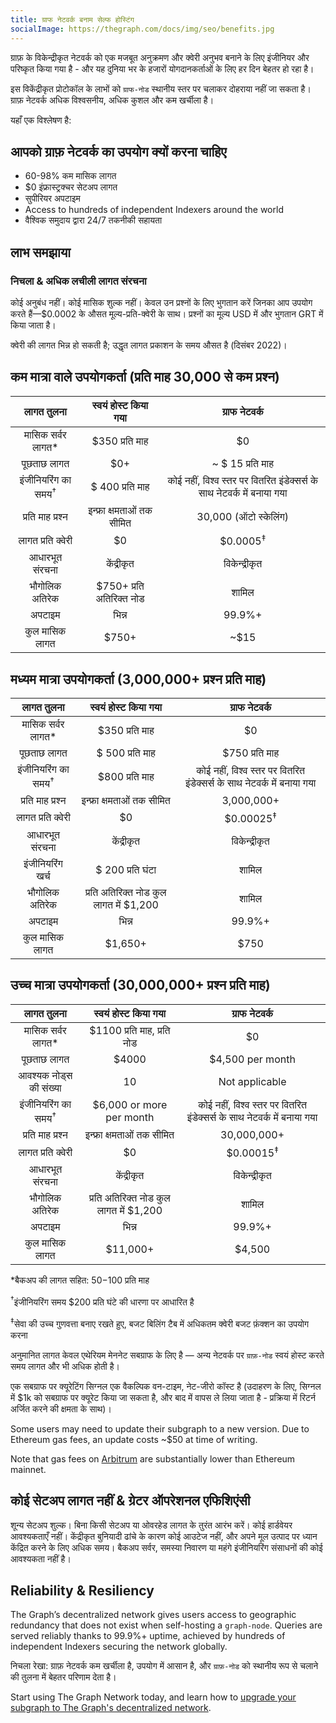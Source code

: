 ```yaml
---
title: ग्राफ नेटवर्क बनाम सेल्फ होस्टिंग
socialImage: https://thegraph.com/docs/img/seo/benefits.jpg
---
```


ग्राफ़ के विकेन्द्रीकृत नेटवर्क को एक मजबूत अनुक्रमण और क्वेरी अनुभव बनाने के लिए इंजीनियर और परिष्कृत किया गया है - और यह दुनिया भर के हजारों योगदानकर्ताओं के लिए हर दिन बेहतर हो रहा है।

इस विकेंद्रीकृत प्रोटोकॉल के लाभों को `ग्राफ-नोड` स्थानीय स्तर पर चलाकर दोहराया नहीं जा सकता है। ग्राफ़ नेटवर्क अधिक विश्वसनीय, अधिक कुशल और कम खर्चीला है।

यहाँ एक विश्लेषण है:

## आपको ग्राफ़ नेटवर्क का उपयोग क्यों करना चाहिए

- 60-98% कम मासिक लागत
- $0 इंफ्रास्ट्रक्चर सेटअप लागत
- सुपीरियर अपटाइम
- Access to hundreds of independent Indexers around the world
- वैश्विक समुदाय द्वारा 24/7 तकनीकी सहायता

## लाभ समझाया

### निचला & अधिक लचीली लागत संरचना

कोई अनुबंध नहीं। कोई मासिक शुल्क नहीं। केवल उन प्रश्नों के लिए भुगतान करें जिनका आप उपयोग करते हैं—$0.0002 के औसत मूल्य-प्रति-क्वेरी के साथ। प्रश्नों का मूल्य USD में और भुगतान GRT में किया जाता है।

क्वेरी की लागत भिन्न हो सकती है; उद्धृत लागत प्रकाशन के समय औसत है (दिसंबर 2022)।

## कम मात्रा वाले उपयोगकर्ता (प्रति माह 30,000 से कम प्रश्न)

| लागत तुलना | स्वयं होस्ट किया गया | ग्राफ नेटवर्क |
| :-: | :-: | :-: |
| मासिक सर्वर लागत\* | $350 प्रति माह | $0 |
| पूछताछ लागत | $0+ | ~ $ 15 प्रति माह |
| इंजीनियरिंग का समय<sup>†</sup> | $ 400 प्रति माह | कोई नहीं, विश्व स्तर पर वितरित इंडेक्सर्स के साथ नेटवर्क में बनाया गया |
| प्रति माह प्रश्न | इन्फ्रा क्षमताओं तक सीमित | 30,000 (ऑटो स्केलिंग) |
| लागत प्रति क्वेरी | $0 | $0.0005<sup>‡</sup> |
| आधारभूत संरचना | केंद्रीकृत | विकेन्द्रीकृत |
| भौगोलिक अतिरेक | $750+ प्रति अतिरिक्त नोड | शामिल |
| अपटाइम | भिन्न | 99.9%+ |
| कुल मासिक लागत | <span className="highlight-row" />$750+ | ~$15 |

## मध्यम मात्रा उपयोगकर्ता (3,000,000+ प्रश्न प्रति माह)

| लागत तुलना | स्वयं होस्ट किया गया | ग्राफ नेटवर्क |
| :-: | :-: | :-: |
| मासिक सर्वर लागत\* | $350 प्रति माह | $0 |
| पूछताछ लागत | $ 500 प्रति माह | $750 प्रति माह |
| इंजीनियरिंग का समय<sup>†</sup> | $800 प्रति माह | कोई नहीं, विश्व स्तर पर वितरित इंडेक्सर्स के साथ नेटवर्क में बनाया गया |
| प्रति माह प्रश्न | इन्फ्रा क्षमताओं तक सीमित | 3,000,000+ |
| लागत प्रति क्वेरी | $0 | $0.00025<sup>‡</sup> |
| आधारभूत संरचना | केंद्रीकृत | विकेन्द्रीकृत |
| इंजीनियरिंग खर्च | $ 200 प्रति घंटा | शामिल |
| भौगोलिक अतिरेक | प्रति अतिरिक्त नोड कुल लागत में $1,200 | शामिल |
| अपटाइम | भिन्न | 99.9%+ |
| कुल मासिक लागत | <span className="highlight-row" /> $1,650+ | $750 |

## उच्च मात्रा उपयोगकर्ता (30,000,000+ प्रश्न प्रति माह)

| लागत तुलना | स्वयं होस्ट किया गया | ग्राफ नेटवर्क |
| :-: | :-: | :-: |
| मासिक सर्वर लागत\* | $1100 प्रति माह, प्रति नोड | $0 |
| पूछताछ लागत | $4000 | $4,500 per month |
| आवश्यक नोड्स की संख्या | 10 | Not applicable |
| इंजीनियरिंग का समय<sup>†</sup> | $6,000 or more per month | कोई नहीं, विश्व स्तर पर वितरित इंडेक्सर्स के साथ नेटवर्क में बनाया गया |
| प्रति माह प्रश्न | इन्फ्रा क्षमताओं तक सीमित | 30,000,000+ |
| लागत प्रति क्वेरी | $0 | $0.00015<sup>‡</sup> |
| आधारभूत संरचना | केंद्रीकृत | विकेन्द्रीकृत |
| भौगोलिक अतिरेक | प्रति अतिरिक्त नोड कुल लागत में $1,200 | शामिल |
| अपटाइम | भिन्न | 99.9%+ |
| कुल मासिक लागत | <span className="highlight-row" /> $11,000+ | $4,500 |

\*बैकअप की लागत सहित: $50-$100 प्रति माह

<sup>†</sup>इंजीनियरिंग समय $200 प्रति घंटे की धारणा पर आधारित है

<sup>‡</sup>सेवा की उच्च गुणवत्ता बनाए रखते हुए, बजट बिलिंग टैब में अधिकतम क्वेरी बजट फ़ंक्शन का उपयोग करना

अनुमानित लागत केवल एथेरियम मेननेट सबग्राफ के लिए है — अन्य नेटवर्क पर `ग्राफ़-नोड` स्वयं होस्ट करते समय लागत और भी अधिक होती है।

एक सबग्राफ पर क्यूरेटिंग सिग्नल एक वैकल्पिक वन-टाइम, नेट-जीरो कॉस्ट है (उदाहरण के लिए, सिग्नल में $1k को सबग्राफ पर क्यूरेट किया जा सकता है, और बाद में वापस ले लिया जाता है - प्रक्रिया में रिटर्न अर्जित करने की क्षमता के साथ)।

Some users may need to update their subgraph to a new version. Due to Ethereum gas fees, an update costs ~$50 at time of writing.

Note that gas fees on [Arbitrum](/arbitrum/arbitrum-faq) are substantially lower than Ethereum mainnet.

## कोई सेटअप लागत नहीं & ग्रेटर ऑपरेशनल एफिशिएंसी

शून्य सेटअप शुल्क। बिना किसी सेटअप या ओवरहेड लागत के तुरंत आरंभ करें। कोई हार्डवेयर आवश्यकताएँ नहीं। केंद्रीकृत बुनियादी ढांचे के कारण कोई आउटेज नहीं, और अपने मूल उत्पाद पर ध्यान केंद्रित करने के लिए अधिक समय। बैकअप सर्वर, समस्या निवारण या महंगे इंजीनियरिंग संसाधनों की कोई आवश्यकता नहीं है।

## Reliability & Resiliency

The Graph’s decentralized network gives users access to geographic redundancy that does not exist when self-hosting a `graph-node`. Queries are served reliably thanks to 99.9%+ uptime, achieved by hundreds of independent Indexers securing the network globally.

निचला रेखा: ग्राफ़ नेटवर्क कम खर्चीला है, उपयोग में आसान है, और `ग्राफ़-नोड` को स्थानीय रूप से चलाने की तुलना में बेहतर परिणाम देता है।

Start using The Graph Network today, and learn how to [upgrade your subgraph to The Graph's decentralized network](/cookbook/upgrading-a-subgraph).
